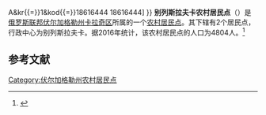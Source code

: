 {{Infobox Settlement
| official_name = 别列斯拉夫卡农村居民点
| native_name = Береславское сельское поселение
| settlement_type = [[农村居民点|农村居民点]]
| subdivision_type = [[国家|国家]]
| subdivision_type1 = [[州_(俄罗斯)|州]]
| subdivision_type2 = [[区_(苏联)|区]]
| subdivision_name = {{RUS}}
| subdivision_name1 = [[伏尔加格勒州|伏尔加格勒州]]
| subdivision_name2 = [[卡拉奇区_(伏尔加格勒州)|卡拉奇区]]
| seat_type = 行政中心
| seat = 别列斯拉夫卡
| population_as_of=2016
| population_footnotes = <ref name=stat />
| population_total = 4804
| coordinates_display = inline,title
| latd = 48 | latm = 37 | lats = 15 | latNS = N
| longd = 44 | longm = 03 | longs = 18 | longEW = E
| timezone = [[莫斯科时间|MSK]]
| utc_offset = +3
| blank_name = [[俄罗斯市政土地区划代码|OKTMO编码]]
| blank_info = [http://classif.spb.ru/classificators/view/tma.php?st{{=}}A&kr{{=}}1&kod{{=}}18616444 18616444]
}}
'''别列斯拉夫卡农村居民点'''（{{lang-ru|Береславское сельское поселение}}）是[[俄罗斯联邦|俄罗斯联邦]][[伏尔加格勒州|伏尔加格勒州]][[卡拉奇区_(伏尔加格勒州)|卡拉奇区]]所属的一个[[农村居民点|农村居民点]]。其下辖有2个居民点，行政中心为别列斯拉夫卡。据2016年统计，该农村居民点的人口为4804人。<ref name=stat>{{cite web | url = http://www.gks.ru/free_doc/doc_2016/bul_dr/mun_obr2016.rar | title = Численность населения Российской Федерации по муниципальным образованиям на 1 января 2016 года | language = ru | accessdate = 2016-12-18 | archive-date = 2019-05-13 | archive-url = https://web.archive.org/web/20190513150350/http://www.gks.ru/free_doc/doc_2016/bul_dr/mun_obr2016.rar | dead-url = no }}</ref>

== 参考文献 ==
{{reflist}}

{{Russia-stub}}

[[Category:伏尔加格勒州农村居民点|Category:伏尔加格勒州农村居民点]]
